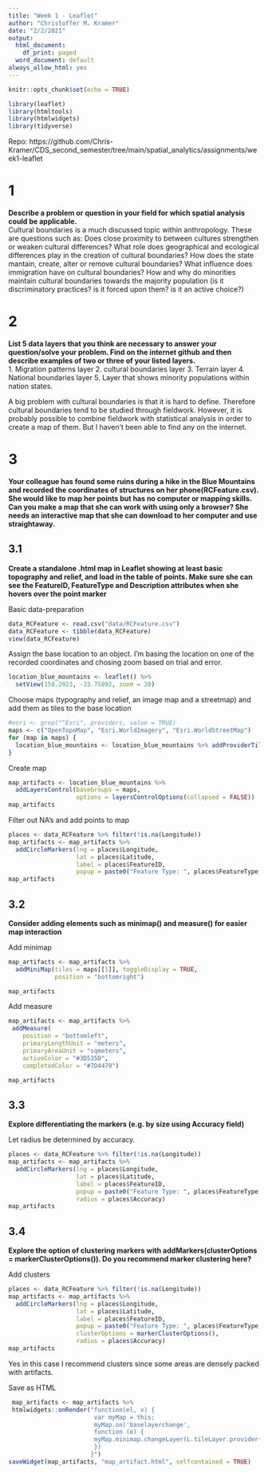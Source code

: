 ```yaml
---
title: "Week 1 - Leaflet"
author: "Christoffer M. Kramer"
date: "2/2/2021"
output:
  html_document:
    df_print: paged
  word_document: default
always_allow_html: yes
---
```


```r
knitr::opts_chunk$set(echo = TRUE)

library(leaflet)
library(htmltools)
library(htmlwidgets)
library(tidyverse)
```
Repo: https://github.com/Chris-Kramer/CDS_second_semester/tree/main/spatial_analytics/assignments/week1-leaflet 


# 1  

**Describe a problem or question in your field for which spatial analysis could be applicable.**  
Cultural boundaries is a much discussed topic within anthropology. These are questions such as: Does close proximity to between cultures strengthen or weaken cultural differences? What role does geographical and ecological differences play in the creation of cultural boundaries? How does the state mantain, create, alter or remove cultural boundaries? What influence does immigration have on cultural boundaries? How and why do minorities maintain cultural boundaries towards the majority population (is it discriminatory practices? is it forced upon them? is it an active choice?)   

# 2  

**List 5 data layers that you think are necessary to answer your question/solve your problem. Find on the internet github and then describe examples of two or three of your listed layers.**  
1. Migration patterns layer
2. cultural boundaries layer
3. Terrain layer
4. National boundaries layer
5. Layer that shows minority populations within nation states.  

A big problem with cultural boundaries is that it is hard to define. Therefore cultural boundaries tend to be studied through fieldwork. However, it is probably possible to combine fieldwork with statistical analysis in order to create a map of them. But I haven't been able to find any on the internet.  

# 3  

**Your colleague has found some ruins during a hike in the Blue Mountains and recorded the coordinates of structures on her phone(RCFeature.csv). She would like to map her points but has no computer or mapping skills. Can you make a map that she can work with using only a browser? She needs an interactive map that she can download to her computer and use straightaway.**  

## 3.1
**Create a standalone .html map in Leaflet showing at least basic topography and relief, and load in the table of points. Make sure she can see the FeatureID, FeatureType and Description attributes when she hovers over the point marker**  

Basic data-preparation  

```r
data_RCFeature <- read.csv("data/RCFeature.csv")
data_RCFeature <- tibble(data_RCFeature)
view(data_RCFeature)

```

Assign the base location to an object. I'm basing the location on one of the recorded coordinates and chosing zoom based on trial and error.  

```r
location_blue_mountains <- leaflet() %>% 
  setView(150.2923, -33.75892, zoom = 20)
```

Choose maps (typography and relief, an image map and a streetmap) and add them as tiles to the base location  

```r
#esri <- grep("^Esri", providers, value = TRUE)
maps <- c("OpenTopoMap", "Esri.WorldImagery", "Esri.WorldStreetMap")
for (map in maps) {
  location_blue_mountains <- location_blue_mountains %>% addProviderTiles(map, group = map)
}
```

Create map  

```r
map_artifacts <- location_blue_mountains %>%
  addLayersControl(baseGroups = maps,
                   options = layersControlOptions(collapsed = FALSE))
map_artifacts
```


Filter out NA's and add points to map  

```r
places <- data_RCFeature %>% filter(!is.na(Longitude))
map_artifacts <- map_artifacts %>% 
  addCircleMarkers(lng = places$Longitude,
                   lat = places$Latitude,
                   label = places$FeatureID,
                   popup = paste0("Feature Type: ", places$FeatureType, ". Description: ", places$Description, sep = " "))
map_artifacts

```



## 3.2
**Consider adding elements such as minimap() and measure() for easier map interaction**  


Add minimap  

```r
map_artifacts <- map_artifacts %>% 
  addMiniMap(tiles = maps[[1]], toggleDisplay = TRUE,
             position = "bottomright")

map_artifacts
```

Add measure  

```r
map_artifacts <- map_artifacts %>% 
 addMeasure(
    position = "bottomleft",
    primaryLengthUnit = "meters",
    primaryAreaUnit = "sqmeters",
    activeColor = "#3D535D",
    completedColor = "#7D4479")

map_artifacts
```

## 3.3
**Explore differentiating the markers (e.g. by size using Accuracy field)**  

Let radius be determined by accuracy.  

```r
places <- data_RCFeature %>% filter(!is.na(Longitude))
map_artifacts <- map_artifacts %>% 
  addCircleMarkers(lng = places$Longitude,
                   lat = places$Latitude,
                   label = places$FeatureID,
                   popup = paste0("Feature Type: ", places$FeatureType, ". Description: ", places$Description, sep = " "),
                   radius = places$Accuracy)
map_artifacts
```



## 3.4
**Explore the option of clustering markers with addMarkers(clusterOptions = markerClusterOptions()). Do you recommend marker clustering here?**  

Add clusters  

```r
places <- data_RCFeature %>% filter(!is.na(Longitude))
map_artifacts <- map_artifacts %>% 
  addCircleMarkers(lng = places$Longitude,
                   lat = places$Latitude,
                   label = places$FeatureID,
                   popup = paste0("Feature Type: ", places$FeatureType, ". Description: ", places$Description, sep = " "),
                   clusterOptions = markerClusterOptions(),
                   radius = places$Accuracy)
map_artifacts
```

Yes in this case I recommend clusters since some areas are densely packed with artifacts.  


Save as HTML  

```r
 map_artifacts <- map_artifacts %>% 
 htmlwidgets::onRender("function(el, x) {
                        var myMap = this;
                        myMap.on('baselayerchange',
                        function (e) {
                        myMap.minimap.changeLayer(L.tileLayer.provider(e.name));
                        })
                       }")
saveWidget(map_artifacts, "map_artifact.html", selfcontained = TRUE)
```

